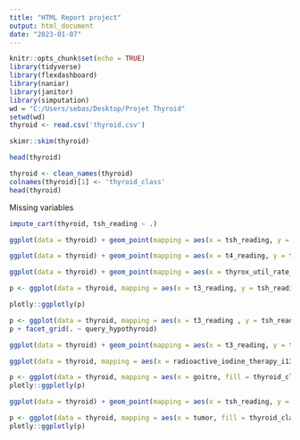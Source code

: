 ```yaml
---
title: "HTML Report project"
output: html_document
date: "2023-01-07"
---
```


```r
knitr::opts_chunk$set(echo = TRUE)
library(tidyverse)
library(flexdashboard)
library(naniar)
library(janitor)
library(simputation)
wd = "C:/Users/sebas/Desktop/Projet Thyroid"
setwd(wd)
thyroid <- read.csv('thyroid.csv')
```



```r
skimr::skim(thyroid)
```

```r
head(thyroid)
```




```r
thyroid <- clean_names(thyroid) 
colnames(thyroid)[1] <- 'thyroid_class'
head(thyroid)
```



Missing variables

```r
impute_cart(thyroid, tsh_reading ~ .) 

```

```r
ggplot(data = thyroid) + geom_point(mapping = aes(x = tsh_reading, y = thyroid_class))  
```

```r
ggplot(data = thyroid) + geom_point(mapping = aes(x = t4_reading, y = thyroid_class))  
```

```r
ggplot(data = thyroid) + geom_point(mapping = aes(x = thyrox_util_rate_t4u_reading, y = thyroid_class))  
```

```r
p <- ggplot(data = thyroid, mapping = aes(x = t3_reading, y = tsh_reading, color = thyroid_class)) + geom_point() 

plotly::ggplotly(p)
```

```r
p <- ggplot(data = thyroid, mapping = aes(x = t3_reading , y = tsh_reading, color = thyroid_class)) + geom_point() 
p + facet_grid(. ~ query_hypothyroid)
```

```r
ggplot(data = thyroid) + geom_point(mapping = aes(x = t3_reading, y = thyroid_class))  
```

```r
ggplot(data = thyroid, mapping = aes(x = radioactive_iodine_therapy_i131, fill = thyroid_class)) + geom_bar()
```

```r
p <- ggplot(data = thyroid, mapping = aes(x = goitre, fill = thyroid_class)) + geom_bar()
plotly::ggplotly(p)

```

```r
ggplot(data = thyroid) + geom_point(mapping = aes(x = tsh_reading, y = goitre))  

```

```r
p <- ggplot(data = thyroid, mapping = aes(x = tumor, fill = thyroid_class)) + geom_bar()
plotly::ggplotly(p)
```